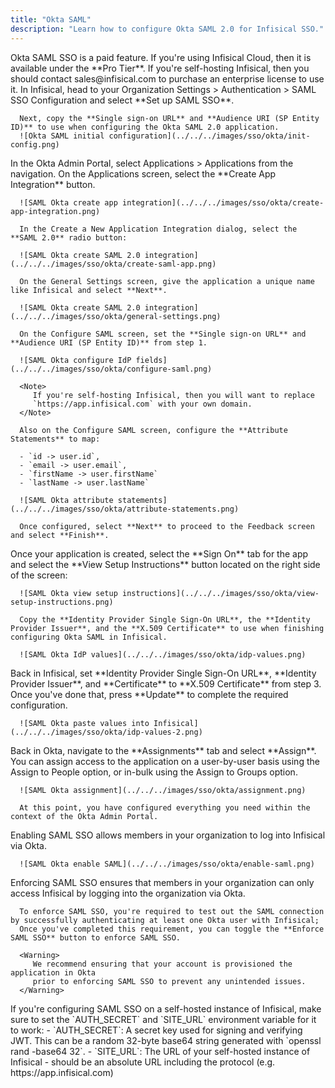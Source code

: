 ```yaml
---
title: "Okta SAML"
description: "Learn how to configure Okta SAML 2.0 for Infisical SSO."
---
```


<Info>
  Okta SAML SSO is a paid feature. If you're using Infisical Cloud, then it is
  available under the **Pro Tier**. If you're self-hosting Infisical, then you
  should contact sales@infisical.com to purchase an enterprise license to use
  it.
</Info>

<Steps>
   <Step title="Prepare the SAML SSO configuration in Infisical">
      In Infisical, head to your Organization Settings > Authentication > SAML SSO Configuration and select **Set up SAML SSO**.
      
      Next, copy the **Single sign-on URL** and **Audience URI (SP Entity ID)** to use when configuring the Okta SAML 2.0 application.
      ![Okta SAML initial configuration](../../../images/sso/okta/init-config.png)
   </Step>
   <Step title="Create a SAML application in Okta">
      In the Okta Admin Portal, select Applications > Applications from the navigation. On the Applications screen, select the **Create App Integration**
      button.

      ![SAML Okta create app integration](../../../images/sso/okta/create-app-integration.png)

      In the Create a New Application Integration dialog, select the **SAML 2.0** radio button:

      ![SAML Okta create SAML 2.0 integration](../../../images/sso/okta/create-saml-app.png)

      On the General Settings screen, give the application a unique name like Infisical and select **Next**.

      ![SAML Okta create SAML 2.0 integration](../../../images/sso/okta/general-settings.png)

      On the Configure SAML screen, set the **Single sign-on URL** and **Audience URI (SP Entity ID)** from step 1.

      ![SAML Okta configure IdP fields](../../../images/sso/okta/configure-saml.png)

      <Note>
         If you're self-hosting Infisical, then you will want to replace
         `https://app.infisical.com` with your own domain.
      </Note>

      Also on the Configure SAML screen, configure the **Attribute Statements** to map:

      - `id -> user.id`,
      - `email -> user.email`,
      - `firstName -> user.firstName`
      - `lastName -> user.lastName`

      ![SAML Okta attribute statements](../../../images/sso/okta/attribute-statements.png)

      Once configured, select **Next** to proceed to the Feedback screen and select **Finish**.

   </Step>
   <Step title="Retrieve Identity Provider (IdP) Information from Okta">
      Once your application is created, select the **Sign On** tab for the app and select the **View Setup Instructions** button located on the right side of the screen:

      ![SAML Okta view setup instructions](../../../images/sso/okta/view-setup-instructions.png)

      Copy the **Identity Provider Single Sign-On URL**, the **Identity Provider Issuer**, and the **X.509 Certificate** to use when finishing configuring Okta SAML in Infisical.

      ![SAML Okta IdP values](../../../images/sso/okta/idp-values.png)

   </Step>
   <Step title="Finish configuring SAML in Infisical">
      Back in Infisical, set **Identity Provider Single Sign-On URL**, **Identity Provider Issuer**,
      and **Certificate** to **X.509 Certificate** from step 3. Once you've done that, press **Update** to complete the required configuration.

      ![SAML Okta paste values into Infisical](../../../images/sso/okta/idp-values-2.png)

   </Step>
   <Step title="Assign users in Okta to the application">
      Back in Okta, navigate to the **Assignments** tab and select **Assign**. You can assign access to the application on a user-by-user basis using the Assign to People option, or in-bulk using the Assign to Groups option.

      ![SAML Okta assignment](../../../images/sso/okta/assignment.png)

      At this point, you have configured everything you need within the context of the Okta Admin Portal.

   </Step>
   <Step title="Enable SAML SSO in Infisical">
      Enabling SAML SSO allows members in your organization to log into Infisical via Okta.

      ![SAML Okta enable SAML](../../../images/sso/okta/enable-saml.png)

   </Step>
   <Step title="Enforce SAML SSO in Infisical">
      Enforcing SAML SSO ensures that members in your organization can only access Infisical
      by logging into the organization via Okta.

      To enforce SAML SSO, you're required to test out the SAML connection by successfully authenticating at least one Okta user with Infisical;
      Once you've completed this requirement, you can toggle the **Enforce SAML SSO** button to enforce SAML SSO.

      <Warning>
         We recommend ensuring that your account is provisioned the application in Okta
         prior to enforcing SAML SSO to prevent any unintended issues.
      </Warning>

   </Step>
</Steps>

<Note>
  If you're configuring SAML SSO on a self-hosted instance of Infisical, make
  sure to set the `AUTH_SECRET` and `SITE_URL` environment variable for it to
  work: - `AUTH_SECRET`: A secret key used for signing and verifying JWT. This
  can be a random 32-byte base64 string generated with `openssl rand -base64
  32`. - `SITE_URL`: The URL of your self-hosted instance of Infisical - should
  be an absolute URL including the protocol (e.g. https://app.infisical.com)
</Note>
